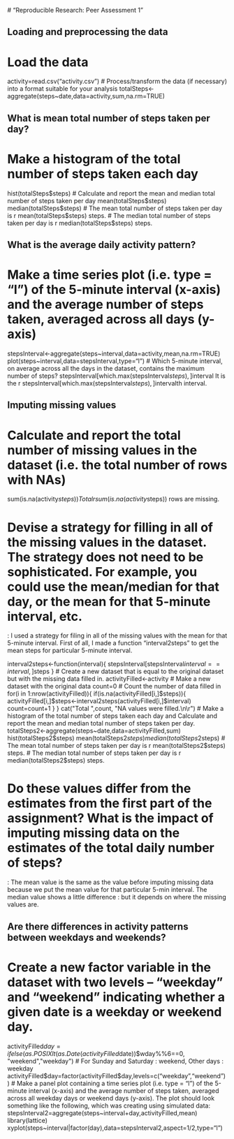 
 # "Reproducible Research: Peer Assessment 1"



## Loading and preprocessing the data
# Load the data
activity=read.csv("activity.csv")
# Process/transform the data (if necessary) into a format suitable for your analysis
totalSteps<-aggregate(steps~date,data=activity,sum,na.rm=TRUE)


## What is mean total number of steps taken per day?
# Make a histogram of the total number of steps taken each day
hist(totalSteps$steps)
# Calculate and report the mean and median total number of steps taken per day
mean(totalSteps$steps)
median(totalSteps$steps)
# The mean total number of steps taken per day is r mean(totalSteps$steps) steps.
# The median total number of steps taken per day is r median(totalSteps$steps) steps.


## What is the average daily activity pattern?
# Make a time series plot (i.e. type = "l") of the 5-minute interval (x-axis) and the average number of steps taken, averaged across all days (y-axis)
stepsInterval<-aggregate(steps~interval,data=activity,mean,na.rm=TRUE)
plot(steps~interval,data=stepsInterval,type="l")
# Which 5-minute interval, on average across all the days in the dataset, contains the maximum number of steps?
stepsInterval[which.max(stepsInterval$steps),]$interval
It is the r stepsInterval[which.max(stepsInterval$steps),]$intervalth interval.


## Imputing missing values
# Calculate and report the total number of missing values in the dataset (i.e. the total number of rows with NAs)
sum(is.na(activity$steps))
Total r sum(is.na(activity$steps)) rows are missing.

# Devise a strategy for filling in all of the missing values in the dataset. The strategy does not need to be sophisticated. For example, you could use the mean/median for that day, or the mean for that 5-minute interval, etc.
: I used a strategy for filing in all of the missing values with the mean for that 5-minute interval. First of all, I made a function "interval2steps" to get the mean steps for particular 5-minute interval.

interval2steps<-function(interval){
    stepsInterval[stepsInterval$interval==interval,]$steps
}
# Create a new dataset that is equal to the original dataset but with the missing data filled in.
activityFilled<-activity   # Make a new dataset with the original data
count=0           # Count the number of data filled in
for(i in 1:nrow(activityFilled)){
    if(is.na(activityFilled[i,]$steps)){
        activityFilled[i,]$steps<-interval2steps(activityFilled[i,]$interval)
        count=count+1
    }
}
cat("Total ",count, "NA values were filled.\n\r")  
# Make a histogram of the total number of steps taken each day and Calculate and report the mean and median total number of steps taken per day.
totalSteps2<-aggregate(steps~date,data=activityFilled,sum)
hist(totalSteps2$steps)
mean(totalSteps2$steps)
median(totalSteps2$steps)
# The mean total number of steps taken per day is r mean(totalSteps2$steps) steps.
# The median total number of steps taken per day is r median(totalSteps2$steps) steps.

# Do these values differ from the estimates from the first part of the assignment? What is the impact of imputing missing data on the estimates of the total daily number of steps?

: The mean value is the same as the value before imputing missing data because we put the mean value for that particular 5-min interval. The median value shows a little difference : but it depends on where the missing values are.


## Are there differences in activity patterns between weekdays and weekends?
# Create a new factor variable in the dataset with two levels – “weekday” and “weekend” indicating whether a given date is a weekday or weekend day.
activityFilled$day=ifelse(as.POSIXlt(as.Date(activityFilled$date))$wday%%6==0,
                          "weekend","weekday")
# For Sunday and Saturday : weekend, Other days : weekday 
activityFilled$day=factor(activityFilled$day,levels=c("weekday","weekend"))
# Make a panel plot containing a time series plot (i.e. type = "l") of the 5-minute interval (x-axis) and the average number of steps taken, averaged across all weekday days or weekend days (y-axis). The plot should look something like the following, which was creating using simulated data:
stepsInterval2=aggregate(steps~interval+day,activityFilled,mean)
library(lattice)
xyplot(steps~interval|factor(day),data=stepsInterval2,aspect=1/2,type="l")
